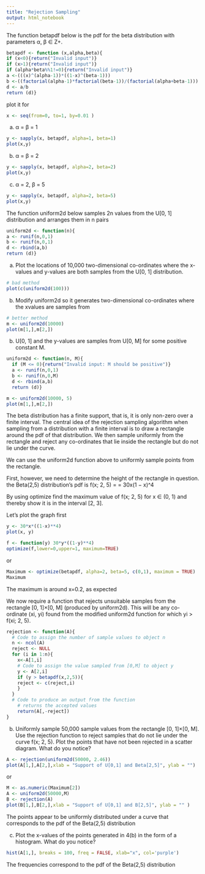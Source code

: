 ---
title: "Rejection Sampling"
output: html_notebook
---

The function betapdf below is the pdf for the beta distribution with parameters
α, β ∈ Z+.

```{r}
betapdf <- function (x,alpha,beta){
if (x<0){return("Invalid input")}
if (x>1){return("Invalid input")}
if (alpha*beta%%1!=0){return("Invalid input")}
a <-(((x)^(alpha-1))*((1-x)^(beta-1)))
b <-((factorial(alpha-1)*factorial(beta-1))/(factorial(alpha+beta-1)))
d <- a/b
return (d)}
```

plot it for 
```{r}
x <- seq(from=0, to=1, by=0.01 )
```

(a) α = β = 1
```{r}
y <- sapply(x, betapdf, alpha=1, beta=1)
plot(x,y)
```

(b) α = β = 2
```{r}
y <- sapply(x, betapdf, alpha=2, beta=2)
plot(x,y)
```

(c) α = 2, β = 5
```{r}
y <- sapply(x, betapdf, alpha=2, beta=5)
plot(x,y)
```
The function uniform2d below samples 2n values from the U[0, 1] distribution and
arranges them in n pairs

```{r}
uniform2d <- function(n){
a <- runif(n,0,1)
b <- runif(n,0,1)
d <- rbind(a,b)
return (d)}
```

(a) Plot the locations of 10,000 two-dimensional co-ordinates where the x-values and
y-values are both samples from the U[0, 1] distribution.
```{r}
# bad method
plot(c(uniform2d(100)))
```

(b) Modify uniform2d so it generates two-dimensional co-ordinates where the xvalues are samples from 
```{r}
# better method
m <- uniform2d(10000)
plot(m[1,],m[2,])
```
b) U[0, 1] and the y-values are samples from U[0, M] for
some positive constant M.
```{r}
uniform2d <- function(n, M){
  if (M <= 0){return("Invalid input: M should be positive")}
  a <- runif(n,0,1)
  b <- runif(n,0,M)
  d <- rbind(a,b)
  return (d)}
```

```{r}
m <- uniform2d(10000, 5)
plot(m[1,],m[2,])
```

The beta distribution has a finite support, that is, it is only non-zero over a finite interval.
The central idea of the rejection sampling algorithm when sampling from a distribution
with a finite interval is to draw a rectangle around the pdf of that distribution. We then
sample uniformly from the rectangle and reject any co-ordinates that lie inside the rectangle
but do not lie under the curve.

We can use the uniform2d function above to uniformly sample points from the rectangle.

First, however, we need to determine the height of the rectangle in question.
the Beta(2,5) distribution's pdf is
f(x; 2, 5) = = 30x(1 − x)^4

By using optimize find the maximum value of f(x; 2, 5) for x ∈ (0, 1) and thereby show it is in the interval [2, 3].

Let's plot the graph first
```{r}
y <- 30*x*((1-x)**4)
plot(x, y)
```

```{r}
f <- function(y) 30*y*((1-y)**4)
optimize(f,lower=0,upper=1, maximum=TRUE)
```
or
```{r}
Maximum <- optimize(betapdf, alpha=2, beta=5, c(0,1), maximum = TRUE)
Maximum
```

The maximum is around x=0.2, as expected


We now require a function that rejects unsuitable samples from the rectangle [0, 1]×[0, M] (produced by uniform2d).
This will be any co-ordinate (xi, yi) found from the modified uniform2d function for which
yi > f(xi; 2, 5).
```{r}
rejection <- function(A){
  # Code to assign the number of sample values to object n
  n <- ncol(A)
  reject <- NULL
  for (i in 1:n){
    x<-A[1,i]
    # Code to assign the value sampled from [0,M] to object y
    y <- A[2,i]
    if (y > betapdf(x,2,5)){
    reject <- c(reject,i)
    }
  }
  # Code to produce an output from the function
    # returns the accepted values
    return(A[,-reject])
}
```

(b) Uniformly sample 50,000 sample values from the rectangle [0, 1]×[0, M]. Use the
rejection function to reject samples that do not lie under the curve f(x; 2, 5).
Plot the points that have not been rejected in a scatter diagram. What do you
notice?
```{r}
A <- rejection(uniform2d(50000, 2.46))
plot(A[1,],A[2,],xlab = "Support of U[0,1] and Beta[2,5]", ylab = "")
```
or
```{r}
M <- as.numeric(Maximum[2])
A <- uniform2d(50000,M)
B <- rejection(A)
plot(B[1,],B[2,],xlab = "Support of U[0,1] and B[2,5]", ylab = "" )
```

The points appear to be uniformly distributed under a curve that corresponds to the pdf of the Beta(2,5) distribution

(c) Plot the x-values of the points generated in 4(b) in the form of a histogram.
What do you notice?
```{r}
hist(A[1,], breaks = 100, freq = FALSE, xlab="x", col='purple')
```
The frequencies correspond to the pdf of the Beta(2,5) distribution
